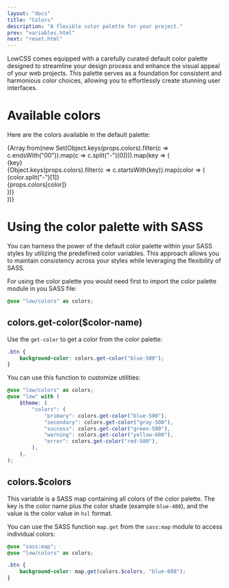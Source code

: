 ```yaml
---
layout: "docs"
title: "Colors"
description: "A flexible color palette for your project."
prev: "variables.html"
next: "reset.html"
---
```


LowCSS comes equipped with a carefully curated default color palette designed to streamline your design process and enhance the visual appeal of your web projects. This palette serves as a foundation for consistent and harmonious color choices, allowing you to effortlessly create stunning user interfaces.

<Separator />

# Available colors

Here are the colors available in the default palette:

<div className="">
{Array.from(new Set(Object.keys(props.colors).filter(c => c.endsWith("00")).map(c => c.split("-")[0]))).map(key => (
    <div key={key} className="mb-4">
        <div className="text-lg font-bold mb-1">{key}</div>
        <div className="w-full grid grid-cols-3 md:grid-cols-9 gap-2">
        {Object.keys(props.colors).filter(c => c.startsWith(key)).map(color => (
            <div key={color} className="w-full">
                <div className={`bg-${color} rounded w-full h-10 mb-2`} />
                <div className="text-xs text-gray-700 font-bold">{color.split("-")[1]}</div>
                <div className="text-3xs text-gray-500">{props.colors[color]}</div>
            </div>
        ))}
        </div>
    </div>
))}
</div>

<Separator />

# Using the color palette with SASS

You can harness the power of the default color palette within your SASS styles by utilizing the predefined color variables. This approach allows you to maintain consistency across your styles while leveraging the flexibility of SASS.

For using the color palette you would need first to import the color palette module in you SASS file:

```scss
@use "low/colors" as colors;
```

## colors.get-color($color-name)

Use the `get-color` to get a color from the color palette:

```scss
.btn {
    background-color: colors.get-color("blue-500");
}
```

You can use this function to customize utilities:

```scss
@use "low/colors" as colors;
@use "low" with (
    $theme: (
        "colors": (
            "primary": colors.get-color("blue-500"),
            "secondary": colors.get-color("gray-500"),
            "success": colors.get-color("green-500"),
            "warning": colors.get-color("yellow-600"),
            "error": colors.get-color("red-500"),
        ),
    ),
);
```

## colors.$colors

This variable is a SASS map containing all colors of the color palette. The key is the color name plus the color shade (example `blue-400`), and the value is the color value in `hsl` format.

You can use the SASS function `map.get` from the `sass:map` module to access individual colors:

```scss
@use "sass:map";
@use "low/colors" as colors;

.btn {
    background-color: map.get(colors.$colors, "blue-600");
}
```
